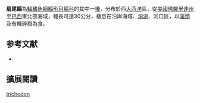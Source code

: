 {{Speciesbox 
| status = NE
| status_system = IUCN3.1
| taxon = Mugil trichodon
| authority =  [[Poey|Poey]], 1875
| synonyms = 
}}
'''扇尾鯔'''為[[輻鰭魚綱|輻鰭魚綱]][[鯔形目|鯔形目]][[鯔科|鯔科]]的其中一[[種|種]]，分布於西[[大西洋|大西洋]]區，從[[美國|美國]][[佛羅里達州|佛羅里達州]]至[[巴西|巴西]]東北部海域，體長可達30公分，棲息在沿岸海域、[[潟湖|潟湖]]、河口區，以[[藻類|藻類]]及有機碎屑為食。

== 参考文献 ==
{{reflist}}
*{{FishBase_species|genus=Mugil|species=trichodon|year=2012|month=7}}

== 擴展閱讀 == 
{{refbegin}}
{{wikispecies-inline|Mugil trichodon|扇尾鯔}}
{{refend}}
{{Taxonbar|from=Q3759208}}

[[Category:鯔屬|trichodon]]